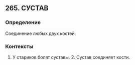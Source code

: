 ## 265. СУСТАВ
### Определение
Соединение любых двух костей.

### Контексты
1. У стариков болят суставы. 2. Сустав соединяет кости.

